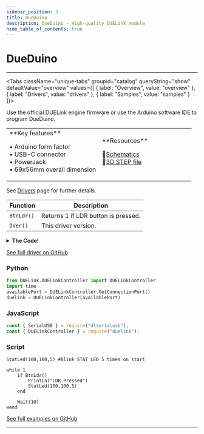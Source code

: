 ```yaml
---
sidebar_position: 3
title: DueDuino
description: DueDuino - High-quality DUELink module
hide_table_of_contents: true
---
```



# DueDuino

<ImageSection 
  product="mcdueduino-a"
  tagline="Arduino form factor inspired DUELink mainboard"
/>

---

<Tabs className="unique-tabs" groupid="catalog" queryString="show" defaultValue="overview"
  values={[
    {
        label: "Overview",
        value: "overview"
    },
    {
        label: "Drivers",
        value: "drivers"
    },
    {
        label: "Samples",
        value: "samples"
    }
]}>

<TabItem value="overview">

Use the official DUELink engine firmware or use the Arduino software IDE to program DueDuino.

<table><td width='50%'>
**Key features**

• Arduino form factor<br/>
• USB-C connector<br/>
• PowerJack<br/>
• 69x56mm overall dimension<br/>

</td><td width='50%'>
**Resources**
 
📄[Schematics](/sch/gdl-mcdueduino-a.pdf)<br/>
🔩[3D STEP file](/3d/gdl-mcdueduino-a.step)<br/>
</td></table>

</TabItem>

<TabItem value="drivers">

See [Drivers](/docs/engine/drivers) page for further details.

| Function | Description |
|----------|-------------|
| `BtnLdr()` | Returns 1 if LDR button is pressed. |
| `DVer()` | This driver version. |
<details>
<summary><strong>The Code!</strong></summary>

**DueDuino Driver**

```text
##### DueDuino Driver #####

fn DVer()
    return 1.0
fend
 
fn Init()
    BtnEn(BtnPin(), 0)
fend

fn BtnPin()
    return 20
fend

fn BtnLdr()
    if BtnDown(BtnPin())
    return 1
fend

Init()
 
#########################
```

</details>

[See full driver on GitHub](https://github.com/ghi-electronics/duelink-website/tree/main/static/code/drivers)

</TabItem>

<TabItem value="samples">

### Python

```python
from DUELink.DUELinkController import DUELinkController
import time
availablePort = DUELinkController.GetConnectionPort()
duelink = DUELinkController(availablePort)
```

### JavaScript

```javascript
const { SerialUSB } = require("dlserialusb");
const { DUELinkController } = require("duelink");
```

### Script

```text
StatLed(100,100,5) #Blink STAT LED 5 times on start

while 1 
    if BtnLdr()
        PrintLn("LDR Pressed")
        StatLed(100,100,5)
    end 

    Wait(10) 
wend 
```

[See full examples on GitHub](https://github.com/ghi-electronics/duelink-website/tree/main/static/code/samples)

</TabItem>

</Tabs>

---

<OrderSection
    product="DUELink DueDuino"
    partnumber="GDL-MCDUEDUINO-A"
    price="$0.00"
/>
